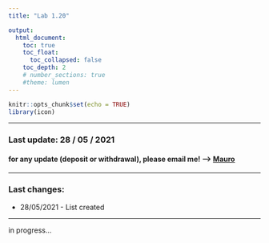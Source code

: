 ```yaml
---
title: "Lab 1.20"

output: 
  html_document:
    toc: true
    toc_float:
      toc_collapsed: false
    toc_depth: 2
    # number_sections: true
    #theme: lumen
---
```


```r
knitr::opts_chunk$set(echo = TRUE)
library(icon)
```

---

<!-- `r icon_style(fontawesome$solid$"tools", rotate = 0, scale = 3, fill = "#000000")` -->

### Last update: 28 / 05 / 2021
#### for any update (deposit or withdrawal), please email me! --> [Mauro](mailto:mauro.maver@unibz.it?subject=[Update]%20Storage%20K-1%20and%20Lab%201.20)

---

### Last changes:
- 28/05/2021 - List created

---

in progress...